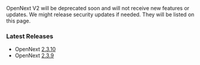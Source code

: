 
<Callout>
  OpenNext V2 will be deprecated soon and will not receive new features or updates. We might release security
  updates if needed. They will be listed on this page.
</Callout>

### Latest Releases

- OpenNext [2.3.10](https://www.npmjs.com/package/open-next/v/2.3.10)
- OpenNext [2.3.9](https://github.com/sst/open-next/releases/tag/v2.3.9)
